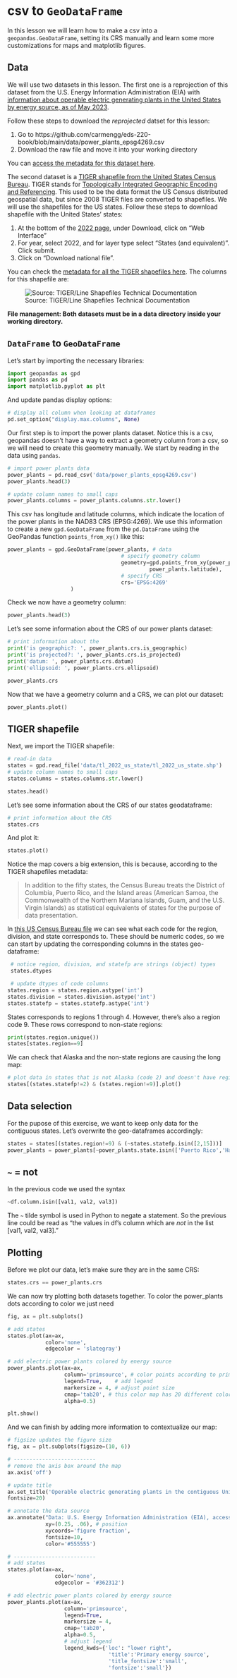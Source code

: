 <!-- 
Fixing the preview working directory
```python
import os
home = os.path.expanduser("~")
os.chdir(os.path.join(home,'eds-220-book'))
```

Ignore ShapelyDeprecationWarning warning in render

```python
import shapely
import warnings
from shapely.errors import ShapelyDeprecationWarning

warnings.filterwarnings("ignore", category=ShapelyDeprecationWarning) 
```
-->

# csv to `GeoDataFrame`

In this lesson we will learn how to make a csv into a `geopandas.GeoDataFrame`, setting its CRS manually and learn some more customizations for maps and matplotlib figures.

## Data
We will use two datasets in this lesson. 
The first one is a reprojection of this dataset from the U.S. Energy Information Administration (EIA) with [information about operable electric generating plants in the United States by energy source, as of May 2023](https://atlas.eia.gov/datasets/eia::power-plants/about). 

Follow these steps to download the *reprojected* datset for this lesson:

1. Go to https://github.com/carmengg/eds-220-book/blob/main/data/power_plants_epsg4269.csv
2. Download the raw file and move it into your working directory

You can [access the metadata for this dataset here](https://eia.maps.arcgis.com/sharing/rest/content/items/bf5c5110b1b944d299bb683cdbd02d2a/info/metadata/metadata.xml?format=default&output=html). 

The second dataset is a [TIGER shapefile from the United States Census Bureau](https://www.census.gov/geographies/mapping-files/time-series/geo/tiger-line-file.2022.html#list-tab-790442341). 
TIGER stands for [Topologically Integrated Geographic Encoding and Referencing](https://en.wikipedia.org/wiki/Topologically_Integrated_Geographic_Encoding_and_Referencing). This used to be the data format the US Census distributed geospatial data, but since 2008 TIGER files are converted to shapefiles. 
We will use the shapefiles for the US states. 
Follow these steps to download shapefile with the United States' states:

1. At the bottom of the [2022 page](https://www.census.gov/geographies/mapping-files/time-series/geo/tiger-line-file.2022.html#list-tab-790442341), under Download, click on "Web Interface"
2. For year, select 2022, and for layer type select "States (and equivalent)". Click submit. 
3. Click on "Download national file".

You can check the [metadata for all the TIGER shapefiles here](https://www.census.gov/programs-surveys/geography/technical-documentation/complete-technical-documentation/tiger-geo-line.html). 
The columns for this shapefile are:

![Source: TIGER/Line Shapefiles Technical Documentation](/images/tiger_shp_columns.png)

**File management: Both datasets must be in a data directory inside your working directory.**

## `DataFrame` to `GeoDataFrame`

Let's start by importing the necessary libraries:

```python
import geopandas as gpd
import pandas as pd
import matplotlib.pyplot as plt
```

And update pandas display options:

```python
# display all column when looking at dataframes
pd.set_option("display.max.columns", None)
```

Our first step is to import the power plants dataset. 
Notice this is a csv, geopandas doesn't have a way to extract a geometry column from a csv, so we will need to create this geometry manually. 
We start by reading in the data using `pandas`.

```python
# import power plants data
power_plants = pd.read_csv('data/power_plants_epsg4269.csv')
power_plants.head(3)
```

```python
# update column names to small caps
power_plants.columns = power_plants.columns.str.lower()
```

This csv has longitude and latitude columns, which indicate the location of the power plants in the NAD83 CRS (EPSG:4269).
We use this information to create a new `gpd.GeoDataFrame` from the `pd.DataFrame` using the GeoPandas function `points_from_xy()` like this:

```python

power_plants = gpd.GeoDataFrame(power_plants, # data
                                    # specify geometry column
                                    geometry=gpd.points_from_xy(power_plants.longitude, 
                                             power_plants.latitude),
                                    # specify CRS
                                    crs='EPSG:4269'
                    )
```

Check we now have a geometry column:

```python
power_plants.head(3)
```

Let's see some information about the CRS of our power plants dataset:

```python
# print information about the 
print('is geographic?: ', power_plants.crs.is_geographic)
print('is projected?: ', power_plants.crs.is_projected)
print('datum: ', power_plants.crs.datum)
print('ellipsoid: ', power_plants.crs.ellipsoid)

power_plants.crs
```

Now that we have a geometry column and a CRS, we can plot our dataset:

```python
power_plants.plot()
```

## TIGER shapefile

Next, we import the TIGER shapefile:

```python
# read-in data
states = gpd.read_file('data/tl_2022_us_state/tl_2022_us_state.shp')
# update column names to small caps
states.columns = states.columns.str.lower()

states.head()
```

Let's see some information about the CRS of our states geodataframe:

```python
# print information about the CRS
states.crs
```

And plot it:

```python
states.plot()
```

 Notice the map covers a big extension, this is because, according to the TIGER shapefiles metadata:
 
 > In addition to the fifty states, the Census Bureau treats the District of Columbia, Puerto Rico, and the Island areas (American Samoa, the Commonwealth of the Northern Mariana Islands, Guam, and the U.S. Virgin Islands) as statistical equivalents of states for the purpose of data presentation. 

 In [this US Census Bureau file](https://www2.census.gov/geo/pdfs/maps-data/maps/reference/us_regdiv.pdf) we can see what each code for the region, division, and state corresponds to. 
 These should be numeric codes, so we can start by updating the corresponding columns in the states geo-dataframe:

```python
 # notice region, division, and statefp are strings (object) types
 states.dtypes
```

```python
 # update dtypes of code columns
states.region = states.region.astype('int')
states.division = states.division.astype('int')
states.statefp = states.statefp.astype('int')
```

 States corresponds to regions 1 through 4. 
 However, there's also a region code 9.
 These rows correspond to non-state regions:

```python
print(states.region.unique())
states[states.region==9]
``` 

 We can check that Alaska and the non-state regions are causing the long map:

```python
# plot data in states that is not Alaska (code 2) and doesn't have region code 9
states[(states.statefp!=2) & (states.region!=9)].plot()
```

## Data selection

For the pupose of this exercise, we want to keep only data for the contiguous states.
Let's overwrite the geo-dataframes accordingly:

```python
states = states[(states.region!=9) & (~states.statefp.isin([2,15]))]
power_plants = power_plants[~power_plants.state.isin(['Puerto Rico','Hawaii','Alaska'])]
```

::: {.callout-tip}
## `~` = not
In the previous code we used the syntax 
```python
~df.column.isin([val1, val2, val3])
```
The `~` tilde symbol is used in Python to negate a statement. 
So the previous line could be read as "the values in df's column which are *not* in the list [val1, val2, val3]."
:::
## Plotting

Before we plot our data, let's make sure they are in the same CRS:

```python
states.crs == power_plants.crs
```

We can now try plotting both datasets together. 
To color the power_plants dots according to color we just need

```python
fig, ax = plt.subplots()

# add states 
states.plot(ax=ax,
            color='none',
            edgecolor = 'slategray')

# add electric power plants colored by energy source
power_plants.plot(ax=ax, 
                  column='primsource', # color points according to primsource value
                  legend=True,    # add legend
                  markersize = 4, # adjust point size
                  cmap='tab20', # this color map has 20 different colors
                  alpha=0.5)

plt.show()
```

And we can finish by adding more information to contextualize our map:

```python
# figsize updates the figure size
fig, ax = plt.subplots(figsize=(10, 6))

# --------------------------
# remove the axis box around the map
ax.axis('off')

# update title
ax.set_title('Operable electric generating plants in the contiguous United States',
fontsize=20)

# annotate the data source
ax.annotate("Data: U.S. Energy Information Administration (EIA), accessed Oct 30, 2023 \nhttps://atlas.eia.gov/datasets/eia::power-plants/about", 
            xy=(0.25, .06), # position
            xycoords='figure fraction', 
            fontsize=10, 
            color='#555555')

# --------------------------
# add states 
states.plot(ax=ax,
               color='none',
               edgecolor = '#362312')

# add electric power plants colored by energy source
power_plants.plot(ax=ax, 
                  column='primsource',
                  legend=True,
                  markersize = 4,
                  cmap='tab20',
                  alpha=0.5,
                  # adjust legend
                  legend_kwds={'loc': "lower right", 
                                'title':'Primary energy source',
                                'title_fontsize':'small', 
                                'fontsize':'small'})
```
<!--

https://www.flexprojector.com

https://www.earthdatascience.org/courses/scientists-guide-to-plotting-data-in-python/plot-spatial-data/customize-vector-plots/python-customize-map-legends-geopandas/

https://stackoverflow.com/questions/74143732/customize-legend-labels-in-geopandas
-->